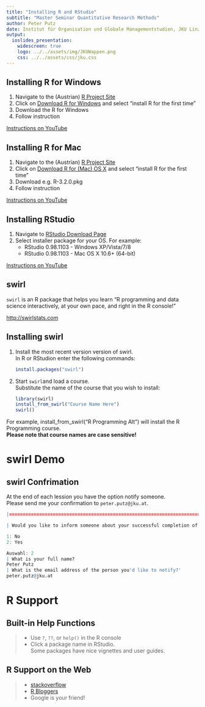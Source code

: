 ```yaml
---
title: "Installing R and RStudio"
subtitle: "Master Seminar Quantitative Research Methods"
author: Peter Putz
date: Institut für Organisation und Globale Managementstudien, JKU Linz
output: 
  ioslides_presentation:
    widescreen: true
    logo: ../../assets/img/JKUWappen.png
    css: ../../assets/css/jku.css
---
```


## Installing R for Windows

1. Navigate to the (Austrian) [R Project Site](http://cran.at.r-project.org)
2. Click on [Download R for Windows](http://cran.at.r-project.org/bin/windows/) and select "install R for the first time"
3. Download the R for Windows
4. Follow instruction


[Instructions on YouTube](https://youtu.be/hxj0UG4boGU)


## Installing R for Mac

1. Navigate to the (Austrian) [R Project Site](http://cran.at.r-project.org)
2. Click on [Download R for (Mac) OS X](http://cran.at.r-project.org/bin/macosx/) and select "install R for the first time"
3. Download e.g. R-3.2.0.pkg
4. Follow instruction

[Instructions on YouTube](https://youtu.be/_oRuJKIkPEM)



## Installing RStudio

1. Navigate to [RStudio Download Page](http://www.rstudio.com/products/rstudio/download/)
2. Select installer package for your OS. For example:
    - RStudio 0.98.1103 - Windows XP/Vista/7/8
    - RStudio 0.98.1103 - Mac OS X 10.6+ (64-bit)

[Instructions on YouTube](https://youtu.be/bM7Sfz-LADM)



## swirl

`swirl` is an R package that helps you learn "R programming and data science interactively, at your own pace, and right in the R console!"

[http://swirlstats.com](http://swirlstats.com)


## Installing swirl

1) Install the most recent version version of swirl.   
    In R or RStudion enter the following commands:

    ```r
    install.packages("swirl")
    ```
    
2) Start `swirl`and load a course.  
    Substitute the name of the course that you wish to install:

    ```r
    library(swirl)
    install_from_swirl("Course Name Here")
    swirl()
    ```

For example, install_from_swirl("R Programming Alt") will install the R Programming course.  
**Please note that course names are case sensitive!**


# swirl Demo


## swirl Confrimation

At the end of each lession you have the option notify someone.  
Please send me your confirmation to `peter.putz@jku.at`.

```r
|============================================================================| 100%

| Would you like to inform someone about your successful completion of this lesson?

1: No
2: Yes

Auswahl: 2
| What is your full name?
Peter Putz
| What is the email address of the person you'd like to notify?'
peter.putz@jku.at
```

    
# R Support

## Built-in Help Functions

>- Use `?`, `??`, or `help()` in the R console
>- Click a package name in RStudio.  
    Some packages have nice vignettes and user guides.


## R Support on the Web

>- [stackoverflow](http://stackoverflow.com/tags/r/info)
>- [R Bloggers](http://www.r-bloggers.com)
>- Google is your friend!


